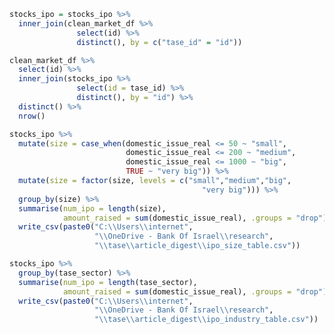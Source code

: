 
```r

stocks_ipo = stocks_ipo %>% 
  inner_join(clean_market_df %>% 
               select(id) %>% 
               distinct(), by = c("tase_id" = "id"))

clean_market_df %>% 
  select(id) %>% 
  inner_join(stocks_ipo %>% 
               select(id = tase_id) %>% 
               distinct(), by = "id") %>% 
  distinct() %>% 
  nrow()

```

```r

stocks_ipo %>% 
  mutate(size = case_when(domestic_issue_real <= 50 ~ "small",
                          domestic_issue_real <= 200 ~ "medium",
                          domestic_issue_real <= 1000 ~ "big",
                          TRUE ~ "very big")) %>% 
  mutate(size = factor(size, levels = c("small","medium","big",
                                           "very big"))) %>% 
  group_by(size) %>% 
  summarise(num_ipo = length(size),
            amount_raised = sum(domestic_issue_real), .groups = "drop") %>% 
  write_csv(paste0("C:\\Users\\internet",
                   "\\OneDrive - Bank Of Israel\\research",
                   "\\tase\\article_digest\\ipo_size_table.csv"))

```


```r

stocks_ipo %>% 
  group_by(tase_sector) %>% 
  summarise(num_ipo = length(tase_sector),
            amount_raised = sum(domestic_issue_real), .groups = "drop") %>% 
  write_csv(paste0("C:\\Users\\internet",
                   "\\OneDrive - Bank Of Israel\\research",
                   "\\tase\\article_digest\\ipo_industry_table.csv"))

```

